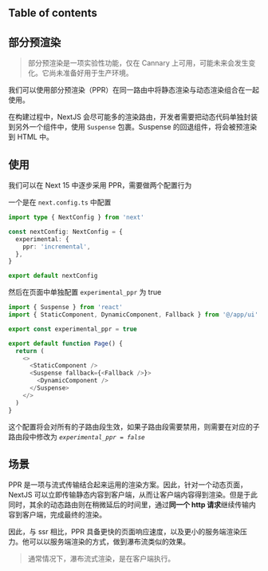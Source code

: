 
## Table of contents

## 部分预渲染



> 部分预渲染是一项实验性功能，仅在 Cannary 上可用，可能未来会发生变化。它尚未准备好用于生产环境。

我们可以使用部分预渲染（PPR）在同一路由中将静态渲染与动态渲染组合在一起使用。

在构建过程中，NextJS 会尽可能多的渲染路由，开发者需要把动态代码单独封装到另外一个组件中，使用 `Suspense` 包裹。Suspense 的回退组件，将会被预渲染到 HTML 中。


## 使用

我们可以在 Next 15 中逐步采用 PPR，需要做两个配置行为

一个是在 `next.config.ts` 中配置

```ts next.config.ts -c
import type { NextConfig } from 'next'

const nextConfig: NextConfig = {
  experimental: {
    ppr: 'incremental',
  },
}

export default nextConfig
```

然后在页面中单独配置 `experimental_ppr` 为 true

```ts page.tsx
import { Suspense } from 'react'
import { StaticComponent, DynamicComponent, Fallback } from '@/app/ui'

export const experimental_ppr = true

export default function Page() {
  return (
    <>
      <StaticComponent />
      <Suspense fallback={<Fallback />}>
        <DynamicComponent />
      </Suspense>
    </>
  )
}
```

这个配置将会对所有的子路由段生效，如果子路由段需要禁用，则需要在对应的子路由段中修改为 _`experimental_ppr = false`_


## 场景

PPR 是一项与流式传输结合起来运用的渲染方案。因此，针对一个动态页面，NextJS 可以立即传输静态内容到客户端，从而让客户端内容得到渲染。但是于此同时，其余的动态路由则在稍微延后的时间里，通过**同一个 http 请求**继续传输内容到客户端，完成最终的渲染。

因此，与 ssr 相比，PPR 具备更快的页面响应速度，以及更小的服务端渲染压力。他可以以服务端渲染的方式，做到瀑布流类似的效果。

> 通常情况下，瀑布流式渲染，是在客户端执行。
